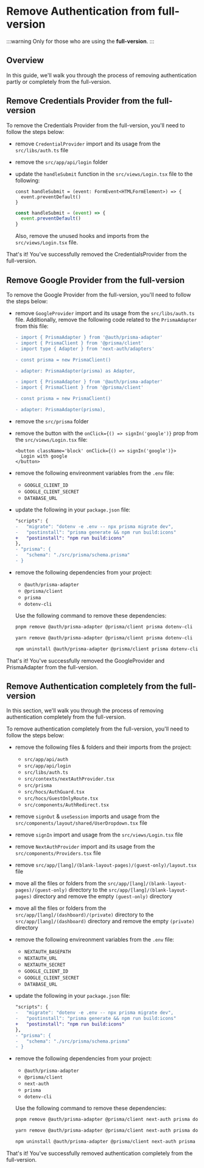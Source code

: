 # Remove Authentication from full-version


:::warning
Only for those who are using the **full-version**.
:::

## Overview

In this guide, we'll walk you through the process of removing authentication partly or completely from the full-version.

## Remove Credentials Provider from the full-version

To remove the Credentials Provider from the full-version, you'll need to follow the steps below:

- remove `CredentialProvider` import and its usage from the `src/libs/auth.ts` file
- remove the `src/app/api/login` folder
- update the `handleSubmit` function in the `src/views/Login.tsx` file to the following:

  <Tabs>
  <TabItem value="TS">

  ```tsx title="src/views/Login.tsx"
  const handleSubmit = (event: FormEvent<HTMLFormElement>) => {
    event.preventDefault()
  }
  ```

  </TabItem>
  <TabItem value="JS">

  ```js title="src/views/Login.js"
  const handleSubmit = (event) => {
    event.preventDefault()
  }
  ```

  </TabItem>
  </Tabs>

  Also, remove the unused hooks and imports from the `src/views/Login.tsx` file.

That's it! You've successfully removed the CredentialsProvider from the full-version.

## Remove Google Provider from the full-version

To remove the Google Provider from the full-version, you'll need to follow the steps below:

- remove `GoogleProvider` import and its usage from the `src/libs/auth.ts` file. Additionally, remove the following code related to the `PrismaAdapter` from this file:

  <Tabs>
  <TabItem value="TS">

  ```diff title="src/libs/auth.ts"
  - import { PrismaAdapter } from '@auth/prisma-adapter'
  - import { PrismaClient } from '@prisma/client'
  - import type { Adapter } from 'next-auth/adapters'

  - const prisma = new PrismaClient()

  - adapter: PrismaAdapter(prisma) as Adapter,
  ```

  </TabItem>
  <TabItem value="JS">

  ```diff title="src/libs/auth.js"
  - import { PrismaAdapter } from '@auth/prisma-adapter'
  - import { PrismaClient } from '@prisma/client'

  - const prisma = new PrismaClient()

  - adapter: PrismaAdapter(prisma),
  ```

  </TabItem>
  </Tabs>

- remove the `src/prisma` folder
- remove the button with the `onClick={() => signIn('google')}` prop from the `src/views/Login.tsx` file:

  ```tsx title="src/views/Login.tsx"
  <button className='block' onClick={() => signIn('google')}>
    Login with google
  </button>
  ```

- remove the following envireonment variables from the `.env` file:

  - `GOOGLE_CLIENT_ID`
  - `GOOGLE_CLIENT_SECRET`
  - `DATABASE_URL`

- update the following in your `package.json` file:

  ```diff
  "scripts": {
  -   "migrate": "dotenv -e .env -- npx prisma migrate dev",
  -   "postinstall": "prisma generate && npm run build:icons"
  +   "postinstall": "npm run build:icons"
  },
  - "prisma": {
  -   "schema": "./src/prisma/schema.prisma"
  - }
  ```

- remove the following dependencies from your project:

  - `@auth/prisma-adapter`
  - `@prisma/client`
  - `prisma`
  - `dotenv-cli`

  Use the following command to remove these dependencies:

  <Tabs>
  <TabItem value="pnpm">

  ```bash
  pnpm remove @auth/prisma-adapter @prisma/client prisma dotenv-cli
  ```

  </TabItem>
  <TabItem value="yarn">

  ```bash
  yarn remove @auth/prisma-adapter @prisma/client prisma dotenv-cli
  ```

  </TabItem>
  <TabItem value="npm">

  ```bash
  npm uninstall @auth/prisma-adapter @prisma/client prisma dotenv-cli
  ```

  </TabItem>
  </Tabs>

That's it! You've successfully removed the GoogleProvider and PrismaAdapter from the full-version.

## Remove Authentication completely from the full-version

In this section, we'll walk you through the process of removing authentication completely from the full-version.

To remove authentication completely from the full-version, you'll need to follow the steps below:

- remove the following files & folders and their imports from the project:

  - `src/app/api/auth`
  - `src/app/api/login`
  - `src/libs/auth.ts`
  - `src/contexts/nextAuthProvider.tsx`
  - `src/prisma`
  - `src/hocs/AuthGuard.tsx`
  - `src/hocs/GuestOnlyRoute.tsx`
  - `src/components/AuthRedirect.tsx`

- remove `signOut` & `useSession` imports and usage from the `src/components/layout/shared/UserDropdown.tsx` file
- remove `signIn` import and usage from the `src/views/Login.tsx` file
- remove `NextAuthProvider` import and its usage from the `src/components/Providers.tsx` file
- remove `src/app/[lang]/(blank-layout-pages)/(guest-only)/layout.tsx` file
- move all the files or folders from the `src/app/[lang]/(blank-layout-pages)/(guest-only)` directory to the `src/app/[lang]/(blank-layout-pages)` directory and remove the empty `(guest-only)` directory
- move all the files or folders from the `src/app/[lang]/(dashboard)/(private)` directory to the `src/app/[lang]/(dashboard)` directory and remove the empty `(private)` directory
- remove the following envireonment variables from the `.env` file:

  - `NEXTAUTH_BASEPATH`
  - `NEXTAUTH_URL`
  - `NEXTAUTH_SECRET`
  - `GOOGLE_CLIENT_ID`
  - `GOOGLE_CLIENT_SECRET`
  - `DATABASE_URL`

- update the following in your `package.json` file:

  ```diff
  "scripts": {
  -   "migrate": "dotenv -e .env -- npx prisma migrate dev",
  -   "postinstall": "prisma generate && npm run build:icons"
  +   "postinstall": "npm run build:icons"
  },
  - "prisma": {
  -   "schema": "./src/prisma/schema.prisma"
  - }
  ```

- remove the following dependencies from your project:

  - `@auth/prisma-adapter`
  - `@prisma/client`
  - `next-auth`
  - `prisma`
  - `dotenv-cli`

  Use the following command to remove these dependencies:

  <Tabs>
  <TabItem value="pnpm">

  ```bash
  pnpm remove @auth/prisma-adapter @prisma/client next-auth prisma dotenv-cli
  ```

  </TabItem>
  <TabItem value="yarn">

  ```bash
  yarn remove @auth/prisma-adapter @prisma/client next-auth prisma dotenv-cli
  ```

  </TabItem>
  <TabItem value="npm">

  ```bash
  npm uninstall @auth/prisma-adapter @prisma/client next-auth prisma dotenv-cli
  ```

  </TabItem>
  </Tabs>

That's it! You've successfully removed authentication completely from the full-version.
